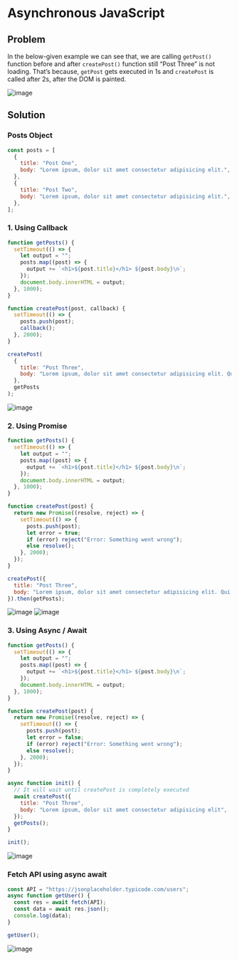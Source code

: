 # Asynchronous JavaScript

## Problem

In the below-given example we can see that, we are calling `getPost()` function before and after `createPost()` function still “Post Three” is not loading. That’s because, `getPost` gets executed in 1s and `createPost` is called after 2s, after the DOM is painted.

![image](https://github.com/SainathPoojary/SainathPoojary/assets/53347682/e310b6f7-c062-4e9d-9020-1410cbac1062)

## Solution

### Posts Object

```js
const posts = [
  {
    title: "Post One",
    body: "Lorem ipsum, dolor sit amet consectetur adipisicing elit.",
  },
  {
    title: "Post Two",
    body: "Lorem ipsum, dolor sit amet consectetur adipisicing elit.",
  },
];
```

### 1. Using Callback

```javascript
function getPosts() {
  setTimeout(() => {
    let output = "";
    posts.map((post) => {
      output += `<h1>${post.title}</h1> ${post.body}\n`;
    });
    document.body.innerHTML = output;
  }, 1000);
}

function createPost(post, callback) {
  setTimeout(() => {
    posts.push(post);
    callback();
  }, 2000);
}

createPost(
  {
    title: "Post Three",
    body: "Lorem ipsum, dolor sit amet consectetur adipisicing elit. Qui nisi dicta eligendi velit unde tempora modi quod ratione suscipit! Laboriosam.",
  },
  getPosts
);
```

![image](https://github.com/SainathPoojary/SainathPoojary/assets/53347682/132b69f5-c3c4-4a1c-9f67-781d41091e1a)

### 2. Using Promise

```javascript
function getPosts() {
  setTimeout(() => {
    let output = "";
    posts.map((post) => {
      output += `<h1>${post.title}</h1> ${post.body}\n`;
    });
    document.body.innerHTML = output;
  }, 1000);
}

function createPost(post) {
  return new Promise((resolve, reject) => {
    setTimeout(() => {
      posts.push(post);
      let error = true;
      if (error) reject("Error: Something went wrong");
      else resolve();
    }, 2000);
  });
}

createPost({
  title: "Post Three",
  body: "Lorem ipsum, dolor sit amet consectetur adipisicing elit. Qui nisi dicta eligendi velit unde tempora modi quod ratione suscipit! Laboriosam.",
}).then(getPosts);
```

![image](https://github.com/SainathPoojary/SainathPoojary/assets/53347682/827e5bd4-3963-4722-a1a1-d94e06b5d850)
![image](https://github.com/SainathPoojary/SainathPoojary/assets/53347682/ed1a4f26-b36c-4bf2-95c1-d419ca44538e)

### 3. Using Async / Await

```javascript
function getPosts() {
  setTimeout(() => {
    let output = "";
    posts.map((post) => {
      output += `<h1>${post.title}</h1> ${post.body}\n`;
    });
    document.body.innerHTML = output;
  }, 1000);
}

function createPost(post) {
  return new Promise((resolve, reject) => {
    setTimeout(() => {
      posts.push(post);
      let error = false;
      if (error) reject("Error: Something went wrong");
      else resolve();
    }, 2000);
  });
}

async function init() {
  // It will wait until createPost is completely executed
  await createPost({
    title: "Post Three",
    body: "Lorem ipsum, dolor sit amet consectetur adipisicing elit",
  });
  getPosts();
}

init();
```

![image](https://github.com/SainathPoojary/SainathPoojary/assets/53347682/75514fb6-b691-431b-8889-dcaf155b0cdd)

### Fetch API using async await

```javascript
const API = "https://jsonplaceholder.typicode.com/users";
async function getUser() {
  const res = await fetch(API);
  const data = await res.json();
  console.log(data);
}

getUser();
```

![image](https://github.com/SainathPoojary/SainathPoojary/assets/53347682/18cb9a00-416d-4dff-ba91-45da51c1c8b2)
